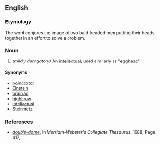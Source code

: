 ==English==

===Etymology===
The word conjures the image of two bald-headed men putting their heads together in an effort to solve a problem.  

===Noun===
{{en-noun}}

# {{slang}} ''(mildly derogatory)'' An [[intellectual]], used similarly as "[[egghead]]".  

====Synonyms====
*[[poindexter]]
*[[Einstein]]
*[[brainiac]]
*[[highbrow]]
*[[intellectual]]
*[[Steinmetz]]

===References===
* ''[http://books.google.com/books?id=9CDiT873388C&pg=PA417&dq=doubledome+egghead&lr=&ei=0RO1SpCDIoKGkATV8eUE#v=onepage&q=double-dome&f=false double-dome]'', in ''Merriam-Webster's Collegiate Thesaurus‎'', 1988, Page 417,